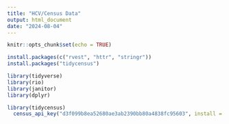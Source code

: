 ```yaml
---
title: "HCV/Census Data"
output: html_document
date: "2024-08-04"
---
```


```r
knitr::opts_chunk$set(echo = TRUE)
```

```r
install.packages(c("rvest", "httr", "stringr"))
install.packages("tidycensus")

library(tidyverse)
library(rio)
library(janitor)
library(dplyr)

library(tidycensus)
  census_api_key("d3f099b8ea52680ae3ab2390bb80a4838fc95603", install = TRUE)

```

```r



```
